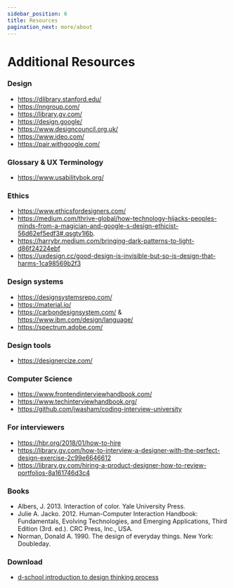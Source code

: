 ```yaml
---
sidebar_position: 6
title: Resources
pagination_next: more/about
---
```


# Additional Resources

### Design

- https://dlibrary.stanford.edu/
- https://nngroup.com/
- https://library.gv.com/
- https://design.google/
- https://www.designcouncil.org.uk/
- https://www.ideo.com/
- https://pair.withgoogle.com/

### Glossary & UX Terminology

- https://www.usabilitybok.org/

### Ethics

- https://www.ethicsfordesigners.com/
- https://medium.com/thrive-global/how-technology-hijacks-peoples-minds-from-a-magician-and-google-s-design-ethicist-56d62ef5edf3#.qsgtv1l6b.
- https://harrybr.medium.com/bringing-dark-patterns-to-light-d86f24224ebf
- https://uxdesign.cc/good-design-is-invisible-but-so-is-design-that-harms-1ca98569b2f3

### Design systems

- https://designsystemsrepo.com/
- https://material.io/
- https://carbondesignsystem.com/ & https://www.ibm.com/design/language/
- https://spectrum.adobe.com/

### Design tools

- https://designercize.com/

### Computer Science

- https://www.frontendinterviewhandbook.com/
- https://www.techinterviewhandbook.org/
- https://github.com/jwasham/coding-interview-university

### For interviewers

- https://hbr.org/2018/01/how-to-hire
- https://library.gv.com/how-to-interview-a-designer-with-the-perfect-design-exercise-2c99e6646612
- https://library.gv.com/hiring-a-product-designer-how-to-review-portfolios-8a161746d3c4

### Books

- Albers, J. 2013. Interaction of color. Yale University Press.
- Julie A. Jacko. 2012. Human-Computer Interaction Handbook: Fundamentals, Evolving Technologies, and Emerging Applications, Third Edition (3rd. ed.). CRC Press, Inc., USA.
- Norman, Donald A. 1990. The design of everyday things. New York: Doubleday.

### Download

- [d-school introduction to design thinking process](/files/d-school-design-thinking.pdf)

<!-- mobile design -->
